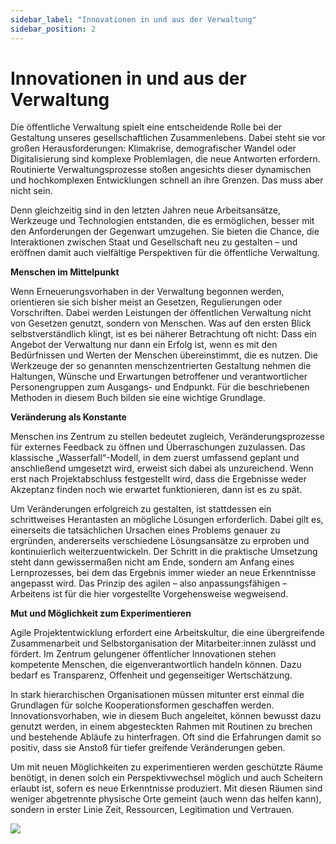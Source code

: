 ```yaml
---
sidebar_label: "Innovationen in und aus der Verwaltung"
sidebar_position: 2
---
```


# Innovationen in und aus der Verwaltung

Die öffentliche Verwaltung spielt eine entscheidende Rolle bei der Gestaltung unseres gesellschaftlichen Zusammenlebens. Dabei steht sie vor großen Herausforderungen: Klimakrise, demografischer Wandel oder Digitalisierung sind komplexe Problemlagen, die neue Antworten erfordern. Routinierte Verwaltungsprozesse stoßen angesichts dieser dynamischen und hochkomplexen Entwicklungen schnell an ihre Grenzen. Das muss aber nicht sein.

Denn gleichzeitig sind in den letzten Jahren neue Arbeitsansätze, Werkzeuge und Technologien entstanden, die es ermöglichen, besser mit den Anforderungen der Gegenwart umzugehen. Sie bieten die Chance, die Interaktionen zwischen Staat und Gesellschaft neu zu gestalten – und eröffnen damit auch vielfältige Perspektiven für die öffentliche Verwaltung.

**Menschen im Mittelpunkt**

Wenn Erneuerungsvorhaben in der Verwaltung begonnen werden, orientieren sie sich bisher meist an Gesetzen, Regulierungen oder Vorschriften. Dabei werden Leistungen der öffentlichen Verwaltung nicht von Gesetzen genutzt, sondern von Menschen. Was auf den ersten Blick selbstverständlich klingt, ist es bei näherer Betrachtung oft nicht:
Dass ein Angebot der Verwaltung nur dann ein Erfolg ist, wenn es mit den Bedürfnissen und Werten der Menschen übereinstimmt, die es nutzen. Die Werkzeuge der so genannten menschzentrierten Gestaltung nehmen die Haltungen, Wünsche und Erwartungen betroffener und verantwortlicher Personengruppen zum Ausgangs- und Endpunkt. Für die beschriebenen Methoden in diesem Buch bilden sie eine wichtige Grundlage.

**Veränderung als Konstante**

Menschen ins Zentrum zu stellen bedeutet zugleich, Veränderungsprozesse für externes Feedback zu öffnen und Überraschungen zuzulassen. Das klassische „Wasserfall“-Modell, in dem zuerst umfassend geplant und anschließend umgesetzt wird, erweist sich dabei als unzureichend. Wenn erst nach Projektabschluss festgestellt wird, dass die Ergebnisse weder Akzeptanz finden noch wie erwartet funktionieren, dann ist es
zu spät.

Um Veränderungen erfolgreich zu gestalten, ist stattdessen ein schrittweises Herantasten an mögliche Lösungen erforderlich. Dabei gilt es, einerseits die tatsächlichen Ursachen eines Problems genauer zu ergründen, andererseits verschiedene Lösungsansätze zu erproben und kontinuierlich weiterzuentwickeln. Der Schritt in die praktische Umsetzung steht dann gewissermaßen nicht am Ende, sondern am Anfang eines Lernprozesses, bei dem das Ergebnis immer wieder an neue Erkenntnisse angepasst wird. Das Prinzip des agilen – also anpassungsfähigen – Arbeitens ist für die hier vorgestellte Vorgehensweise wegweisend.

**Mut und Möglichkeit zum Experimentieren**

Agile Projektentwicklung erfordert eine Arbeitskultur, die eine übergreifende Zusammenarbeit und Selbstorganisation der Mitarbeiter:innen zulässt und fördert. Im Zentrum gelungener öffentlicher Innovationen stehen kompetente Menschen, die eigenverantwortlich handeln können. Dazu bedarf es Transparenz, Offenheit und gegenseitiger Wertschätzung.

In stark hierarchischen Organisationen müssen mitunter erst einmal die Grundlagen für solche Kooperationsformen geschaffen werden. Innovationsvorhaben, wie in diesem Buch angeleitet, können bewusst dazu genutzt werden, in einem abgesteckten Rahmen mit Routinen zu brechen und bestehende Abläufe zu hinterfragen. Oft sind die Erfahrungen damit so positiv, dass sie Anstoß für tiefer greifende Veränderungen geben.

Um mit neuen Möglichkeiten zu experimentieren werden geschützte Räume benötigt, in denen solch ein Perspektivwechsel möglich und auch Scheitern erlaubt ist, sofern es neue Erkenntnisse produziert. Mit diesen Räumen sind weniger abgetrennte physische Orte gemeint (auch wenn das helfen kann), sondern in erster Linie Zeit, Ressourcen, Legitimation und Vertrauen.

<img
	src="/img/02_innovationen_in_und_aus_der_verwaltung_11.svg"
	className="w-full mx-auto aspect-square"
	aria-hidden
/>

